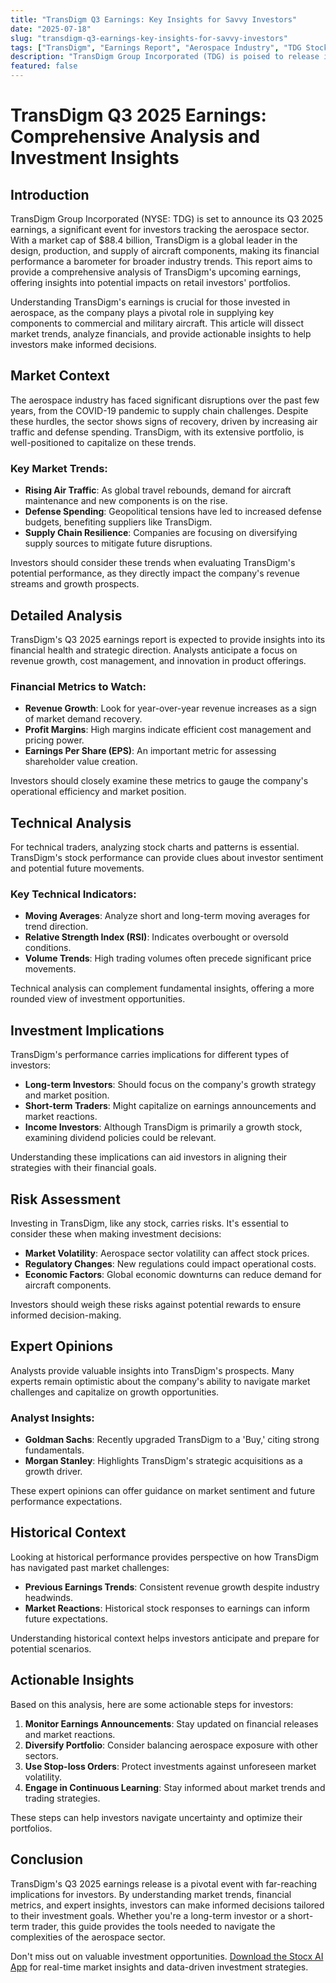 ```yaml
---
title: "TransDigm Q3 Earnings: Key Insights for Savvy Investors"
date: "2025-07-18"
slug: "transdigm-q3-earnings-key-insights-for-savvy-investors"
tags: ["TransDigm", "Earnings Report", "Aerospace Industry", "TDG Stock", "Investment Strategy", "Market Analysis", "Financial Insights"]
description: "TransDigm Group Incorporated (TDG) is poised to release its Q3 2025 earnings, a critical event for investors given the company's significant role in the aerospace sector. With a market capitalization of $88.4 billion, TransDigm is a formidable player in the global market, known for its specialized aircraft components. The upcoming earnings report is highly anticipated as it could signal the company's trajectory amid fluctuating market conditions. This comprehensive analysis delves into the potential outcomes of the earnings release, providing a broad market context, detailed financial assessment, and investment implications. For retail investors, understanding TransDigm's performance is crucial, as it can influence portfolio decisions, particularly for those with exposure to the aerospace industry. This article explores the technical and historical perspectives, investor risks, and expert opinions, culminating in actionable insights to guide investment strategies. Whether you're a seasoned investor or new to the market, this guide offers valuable information to help navigate TransDigm's financial landscape."
featured: false
---
```


# TransDigm Q3 2025 Earnings: Comprehensive Analysis and Investment Insights

## Introduction

TransDigm Group Incorporated (NYSE: TDG) is set to announce its Q3 2025 earnings, a significant event for investors tracking the aerospace sector. With a market cap of $88.4 billion, TransDigm is a global leader in the design, production, and supply of aircraft components, making its financial performance a barometer for broader industry trends. This report aims to provide a comprehensive analysis of TransDigm's upcoming earnings, offering insights into potential impacts on retail investors' portfolios.

Understanding TransDigm's earnings is crucial for those invested in aerospace, as the company plays a pivotal role in supplying key components to commercial and military aircraft. This article will dissect market trends, analyze financials, and provide actionable insights to help investors make informed decisions.

## Market Context

The aerospace industry has faced significant disruptions over the past few years, from the COVID-19 pandemic to supply chain challenges. Despite these hurdles, the sector shows signs of recovery, driven by increasing air traffic and defense spending. TransDigm, with its extensive portfolio, is well-positioned to capitalize on these trends.

### Key Market Trends:
- **Rising Air Traffic**: As global travel rebounds, demand for aircraft maintenance and new components is on the rise.
- **Defense Spending**: Geopolitical tensions have led to increased defense budgets, benefiting suppliers like TransDigm.
- **Supply Chain Resilience**: Companies are focusing on diversifying supply sources to mitigate future disruptions.

Investors should consider these trends when evaluating TransDigm's potential performance, as they directly impact the company's revenue streams and growth prospects.

## Detailed Analysis

TransDigm's Q3 2025 earnings report is expected to provide insights into its financial health and strategic direction. Analysts anticipate a focus on revenue growth, cost management, and innovation in product offerings.

### Financial Metrics to Watch:
- **Revenue Growth**: Look for year-over-year revenue increases as a sign of market demand recovery.
- **Profit Margins**: High margins indicate efficient cost management and pricing power.
- **Earnings Per Share (EPS)**: An important metric for assessing shareholder value creation.

Investors should closely examine these metrics to gauge the company's operational efficiency and market position.

## Technical Analysis

For technical traders, analyzing stock charts and patterns is essential. TransDigm's stock performance can provide clues about investor sentiment and potential future movements.

### Key Technical Indicators:
- **Moving Averages**: Analyze short and long-term moving averages for trend direction.
- **Relative Strength Index (RSI)**: Indicates overbought or oversold conditions.
- **Volume Trends**: High trading volumes often precede significant price movements.

Technical analysis can complement fundamental insights, offering a more rounded view of investment opportunities.

## Investment Implications

TransDigm's performance carries implications for different types of investors:

- **Long-term Investors**: Should focus on the company's growth strategy and market position.
- **Short-term Traders**: Might capitalize on earnings announcements and market reactions.
- **Income Investors**: Although TransDigm is primarily a growth stock, examining dividend policies could be relevant.

Understanding these implications can aid investors in aligning their strategies with their financial goals.

## Risk Assessment

Investing in TransDigm, like any stock, carries risks. It's essential to consider these when making investment decisions:

- **Market Volatility**: Aerospace sector volatility can affect stock prices.
- **Regulatory Changes**: New regulations could impact operational costs.
- **Economic Factors**: Global economic downturns can reduce demand for aircraft components.

Investors should weigh these risks against potential rewards to ensure informed decision-making.

## Expert Opinions

Analysts provide valuable insights into TransDigm's prospects. Many experts remain optimistic about the company's ability to navigate market challenges and capitalize on growth opportunities.

### Analyst Insights:
- **Goldman Sachs**: Recently upgraded TransDigm to a 'Buy,' citing strong fundamentals.
- **Morgan Stanley**: Highlights TransDigm's strategic acquisitions as a growth driver.

These expert opinions can offer guidance on market sentiment and future performance expectations.

## Historical Context

Looking at historical performance provides perspective on how TransDigm has navigated past market challenges:

- **Previous Earnings Trends**: Consistent revenue growth despite industry headwinds.
- **Market Reactions**: Historical stock responses to earnings can inform future expectations.

Understanding historical context helps investors anticipate and prepare for potential scenarios.

## Actionable Insights

Based on this analysis, here are some actionable steps for investors:

1. **Monitor Earnings Announcements**: Stay updated on financial releases and market reactions.
2. **Diversify Portfolio**: Consider balancing aerospace exposure with other sectors.
3. **Use Stop-loss Orders**: Protect investments against unforeseen market volatility.
4. **Engage in Continuous Learning**: Stay informed about market trends and trading strategies.

These steps can help investors navigate uncertainty and optimize their portfolios.

## Conclusion

TransDigm's Q3 2025 earnings release is a pivotal event with far-reaching implications for investors. By understanding market trends, financial metrics, and expert insights, investors can make informed decisions tailored to their investment goals. Whether you're a long-term investor or a short-term trader, this guide provides the tools needed to navigate the complexities of the aerospace sector.

Don't miss out on valuable investment opportunities. [Download the Stocx AI App](https://stocx.co) for real-time market insights and data-driven investment strategies.
